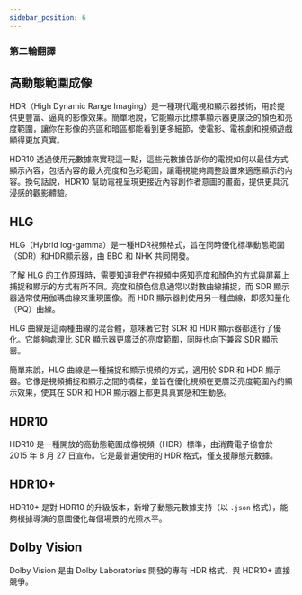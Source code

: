 ```yaml
---
sidebar_position: 6
---
```


### 第二輪翻譯

## 高動態範圍成像

HDR（High Dynamic Range Imaging）是一種現代電視和顯示器技術，用於提供更豐富、逼真的影像效果。簡單地說，它能顯示比標準顯示器更廣泛的顏色和亮度範圍，讓你在影像的亮區和暗區都能看到更多細節，使電影、電視劇和視頻遊戲顯得更加真實。

HDR10 透過使用元數據來實現這一點，這些元數據告訴你的電視如何以最佳方式顯示內容，包括內容的最大亮度和色彩範圍，讓電視能夠調整設置來適應顯示的內容。換句話說，HDR10 幫助電視呈現更接近內容創作者意圖的畫面，提供更具沉浸感的觀影體驗。

## HLG

HLG（Hybrid log-gamma）是一種HDR視頻格式，旨在同時優化標準動態範圍（SDR）和HDR顯示器，由 BBC 和 NHK 共同開發。

了解 HLG 的工作原理時，需要知道我們在視頻中感知亮度和顏色的方式與屏幕上捕捉和顯示的方式有所不同。亮度和顏色信息通常以對數曲線捕捉，而 SDR 顯示器通常使用伽瑪曲線來重現圖像。而 HDR 顯示器則使用另一種曲線，即感知量化（PQ）曲線。

HLG 曲線是這兩種曲線的混合體，意味著它對 SDR 和 HDR 顯示器都進行了優化。它能夠處理比 SDR 顯示器更廣泛的亮度範圍，同時也向下兼容 SDR 顯示器。

簡單來說，HLG 曲線是一種捕捉和顯示視頻的方式，適用於 SDR 和 HDR 顯示器。它像是視頻捕捉和顯示之間的橋樑，並旨在優化視頻在更廣泛亮度範圍內的顯示效果，使其在 SDR 和 HDR 顯示器上都更具真實感和生動感。

## HDR10

HDR10 是一種開放的高動態範圍成像視頻（HDR）標準，由消費電子協會於 2015 年 8 月 27 日宣布。它是最普遍使用的 HDR 格式，僅支援靜態元數據。

## HDR10+

HDR10+ 是對 HDR10 的升級版本，新增了動態元數據支持（以 `.json` 格式），能夠根據導演的意圖優化每個場景的光照水平。

## Dolby Vision

Dolby Vision 是由 Dolby Laboratories 開發的專有 HDR 格式，與 HDR10+ 直接競爭。
